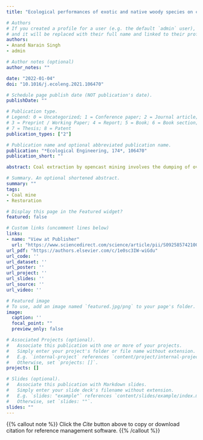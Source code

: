 ```yaml
---
title: "Ecological performances of exotic and native woody species on coal mine spoil in Indian dry tropical region"

# Authors
# If you created a profile for a user (e.g. the default `admin` user), write the username (folder name) here 
# and it will be replaced with their full name and linked to their profile.
authors:
- Anand Narain Singh
- admin

# Author notes (optional)
author_notes: ""

date: "2022-01-04"
doi: "10.1016/j.ecoleng.2021.106470"

# Schedule page publish date (NOT publication's date).
publishDate: ""

# Publication type.
# Legend: 0 = Uncategorized; 1 = Conference paper; 2 = Journal article;
# 3 = Preprint / Working Paper; 4 = Report; 5 = Book; 6 = Book section;
# 7 = Thesis; 8 = Patent
publication_types: ["2"]

# Publication name and optional abbreviated publication name.
publication: "*Ecological Engineering, 174*, 106470"
publication_short: ""

abstract: Coal extraction by opencast mining involves the dumping of overburden or mine spoil as large heaps. These large heaps of overburdened materials can act as a serious threat to ecological integrity and, therefore, overall societal well-being. Plantations are often employed to establish revegetation and management of mine spoil, thus mitigating the effects of mining on the environment. However, the performance of plant species can be highly variable due to environmental and species-specific effects. Therefore, the present paper's primary objective is to compare exotic (*Acacia auriculiformis*, *Cassia siamea*, *Casuarina equisetifolia* and *Grevillea pteridifolia*) and native (*Albizia lebbeck*, *Albizia procera*, *Dendrocalamus strictus* and *Tectona grandis*) species' performance on the coal mine spoils. Previous studies on the Singrauli coalfields allowed us to compare the growth performance, standing biomass, and net primary production (NPP) of four exotic and four native species plantations. Our results showed that native species have significantly higher survival, stem diameter, biomass, and NPP than exotic woody plantations. Thus, exotic species might not be useful in mine spoil rehabilitation than the native species. Overall, this study suggests that native species are useful for mine spoil rehabilitation despite the faster growth of exotic species.

# Summary. An optional shortened abstract.
summary: ""
tags:
- Coal mine
- Restoration

# Display this page in the Featured widget?
featured: false

# Custom links (uncomment lines below)
links:
- name: "View at Publisher"
  url: "https://www.sciencedirect.com/science/article/pii/S0925857421003256"
url_pdf: "https://authors.elsevier.com/c/1e0sc3IW-wiGdu"
url_code: ''
url_dataset: ''
url_poster: ''
url_project: ''
url_slides: ''
url_source: ''
url_video: ''

# Featured image
# To use, add an image named `featured.jpg/png` to your page's folder. 
image:
  caption: '' 
  focal_point: ""
  preview_only: false

# Associated Projects (optional).
#   Associate this publication with one or more of your projects.
#   Simply enter your project's folder or file name without extension.
#   E.g. `internal-project` references `content/project/internal-project/index.md`.
#   Otherwise, set `projects: []`.
projects: []

# Slides (optional).
#   Associate this publication with Markdown slides.
#   Simply enter your slide deck's filename without extension.
#   E.g. `slides: "example"` references `content/slides/example/index.md`.
#   Otherwise, set `slides: ""`.
slides: ""
---
```


{{% callout note %}}
Click the *Cite* button above to copy or download citation for reference management software.
{{% /callout %}}
